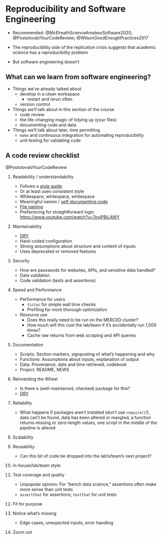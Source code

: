 # Reproducibility and Software Engineering #

- Recommended:  @McElreathScienceAmateurSoftware2020; @PostolovskiYourCodeReview; @WilsonGoodEnoughPractices2017

- The reproducibility side of the replication crisis suggests that academic science has a reproducibility problem
- But software engineering doesn't


## What can we learn from software engineering? ##

- Things we've already talked about
    - develop in a clean workspace
        - restart and rerun often
    - version control

- Things we'll talk about in this section of the course
    - code review
    - the life-changing magic of tidying up (your files)
    - documenting code and data

- Things we'll talk about later, time permitting
    - `make` and continuous integration for automating reproducibility
    - unit testing for validating code


## A code review checklist ##

@PostolovskiYourCodeReview

1. Readability / understandability
    - Follows a [style guide](https://style.tidyverse.org/)
    - Or at least uses consistent style
    - Whitespace, whitespace, whitespace
    - Meaningful names / [self-documenting code](https://dev.to/woubuc/self-documenting-is-a-myth-and-how-to-make-your-code-self-documenting-3h2n)
    - [File naming](https://github.com/dhicks/project_template)
    - Prefactoring for straightforward logic <https://www.youtube.com/watch?v=7oyiPBjLAWY>

2. Maintainability
    - [DRY](https://en.wikipedia.org/wiki/Don%27t_repeat_yourself)
    - Hard-coded configuration
    - Strong assumptions about structure and content of inputs
    - Uses deprecated or removed features

3. Security
    - How are passwords for websites, APIs, and sensitive data handled? 
    - Data validation
    - Code validation (tests and assertions)

4. Speed and Performance
    - Performance for users
        - `tictoc` for simple wall time checks
        - Profiling for more thorough optimization
    - Resource use
        - Does this really need to be run on the MERCED cluster? 
        - How much will this cost the lab/team if it's accidentally run 1,000 times?
        - Cache raw returns from web scraping and API queries

5. Documentation
    - Scripts: Section markers, signposting of what's happening and why
    - Functions: Assumptions about inputs, explanation of output
    - Data: Provenance, date and time retrieved, codebook
    - Project: README, NEWS

6. Reinventing the Wheel
    - Is there a (well-maintained, checked) package for this? 
    - [DRY](https://en.wikipedia.org/wiki/Don%27t_repeat_yourself)

7. Reliability
    - What happens if packages aren't installed (don't use `require()`!), data can't be found, data has been altered or mangled, a function returns missing or zero-length values, one script in the middle of the pipeline is altered
    
8. Scalability

9. Reusability
    - Can this bit of code be dropped into the lab's/team's next project? 

10. In-house/lab/team style

11. Test coverage and quality
    - Unpopular opinion: For "bench data science," assertions often make more sense than unit tests
    - `assertthat` for assertions; `testthat` for unit tests
    
12. Fit for purpose

13. Notice what's missing
    - Edge cases, unexpected inputs, error handling
    
14. Zoom out

